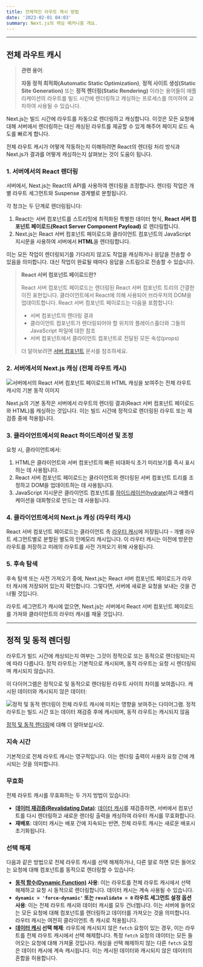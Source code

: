 ```yaml
---
title: 전체적인 라우트 캐시 방법
date: '2023-02-01 04:03'
summary: Next.js의 캐싱 메커니즘 개요.
---
```


<TOCInline toc={props.toc} asDisclosure />

---

## 전체 라우트 캐시

> **관련 용어**:
>
> **자동 정적 최적화(Automatic Static Optimization)**, **정적 사이트 생성(Static Site Generation)** 또는 **정적 렌더링(Static Rendering)** 이라는 용어들이 애플리케이션의 라우트를 빌드 시간에 렌더링하고 캐싱하는 프로세스를 의미하여 교차하여 사용될 수 있습니다.

Next.js는 빌드 시간에 라우트를 자동으로 렌더링하고 캐싱합니다. 이것은 모든 요청에 대해 서버에서 렌더링하는 대신 캐싱된 라우트를 제공할 수 있게 해주어 페이지 로드 속도를 빠르게 합니다.

전체 라우트 캐시가 어떻게 작동하는지 이해하려면 React의 렌더링 처리 방식과 Next.js가 결과를 어떻게 캐싱하는지 살펴보는 것이 도움이 됩니다.

### 1. 서버에서의 React 렌더링

서버에서, Next.js는 React의 API를 사용하여 렌더링을 조정합니다. 렌더링 작업은 개별 라우트 세그먼트와 Suspense 경계별로 분할됩니다.

각 청크는 두 단계로 렌더링됩니다:

1. React는 서버 컴포넌트를 스트리밍에 최적화된 특별한 데이터 형식, **React 서버 컴포넌트 페이로드(React Server Component Payload)** 로 렌더링합니다.
2. Next.js는 React 서버 컴포넌트 페이로드와 클라이언트 컴포넌트의 JavaScript 지시문을 사용하여 서버에서 **HTML**을 렌더링합니다.

이는 모든 작업이 렌더링되기를 기다리지 않고도 작업을 캐싱하거나 응답을 전송할 수 있음을 의미합니다. 대신 작업이 완료될 때마다 응답을 스트림으로 전송할 수 있습니다.

> **React 서버 컴포넌트 페이로드란?**
>
> React 서버 컴포넌트 페이로드는 렌더링된 React 서버 컴포넌트 트리의 간결한 이진 표현입니다. 클라이언트에서 React에 의해 사용되어 브라우저의 DOM을 업데이트합니다. React 서버 컴포넌트 페이로드는 다음을 포함합니다:
>
> - 서버 컴포넌트의 렌더링 결과
> - 클라이언트 컴포넌트가 렌더링되어야 할 위치의 플레이스홀더와 그들의 JavaScript 파일에 대한 참조
> - 서버 컴포넌트에서 클라이언트 컴포넌트로 전달된 모든 속성(props)
>
> 더 알아보려면 [서버 컴포넌트](/docs/nextjs/rendering/server-components) 문서를 참조하세요.

### 2. 서버에서의 Next.js 캐싱 (전체 라우트 캐시)

![서버에서의 React 서버 컴포넌트 페이로드와 HTML 캐싱을 보여주는 전체 라우트 캐시의 기본 동작 이미지](https://nextjs.org/_next/image?url=%2Fdocs%2Flight%2Ffull-route-cache.png&w=1920&q=75&dpl=dpl_E2DMmJw3MgUzvPqW6x3tFd2oxLX6)

Next.js의 기본 동작은 서버에서 라우트의 렌더링 결과(React 서버 컴포넌트 페이로드와 HTML)를 캐싱하는 것입니다. 이는 빌드 시간에 정적으로 렌더링된 라우트 또는 재검증 중에 적용됩니다.

### 3. 클라이언트에서의 React 하이드레이션 및 조정

요청 시, 클라이언트에서:

1. HTML은 클라이언트와 서버 컴포넌트의 빠른 비대화식 초기 미리보기를 즉시 표시하는 데 사용됩니다.
2. React 서버 컴포넌트 페이로드는 클라이언트와 렌더링된 서버 컴포넌트 트리를 조정하고 DOM을 업데이트하는 데 사용됩니다.
3. JavaScript 지시문은 클라이언트 컴포넌트를 [하이드레이션(hydrate)](https://react.dev/reference/react-dom/client/hydrateRoot)하고 애플리케이션을 대화형으로 만드는 데 사용됩니다.

### 4. 클라이언트에서의 Next.js 캐싱 (라우터 캐시)

React 서버 컴포넌트 페이로드는 클라이언트 측 [라우터 캐시](/docs/nextjs/caching/router-cache)에 저장됩니다 - 개별 라우트 세그먼트별로 분할된 별도의 인메모리 캐시입니다. 이 라우터 캐시는 이전에 방문한 라우트를 저장하고 미래의 라우트를 사전 가져오기 위해 사용됩니다.

### 5. 후속 탐색

후속 탐색 또는 사전 가져오기 중에, Next.js는 React 서버 컴포넌트 페이로드가 라우터 캐시에 저장되어 있는지 확인합니다. 그렇다면, 서버에 새로운 요청을 보내는 것을 건너뛸 것입니다.

라우트 세그먼트가 캐시에 없으면, Next.js는 서버에서 React 서버 컴포넌트 페이로드를 가져와 클라이언트의 라우터 캐시를 채울 것입니다.

---

## 정적 및 동적 렌더링

라우트가 빌드 시간에 캐싱되는지 여부는 그것이 정적으로 또는 동적으로 렌더링되는지에 따라 다릅니다. 정적 라우트는 기본적으로 캐시되며, 동적 라우트는 요청 시 렌더링되며 캐시되지 않습니다.

이 다이어그램은 정적으로 및 동적으로 렌더링된 라우트 사이의 차이를 보여줍니다. 캐시된 데이터와 캐시되지 않은 데이터:

![정적 및 동적 렌더링이 전체 라우트 캐시에 미치는 영향을 보여주는 다이어그램. 정적 라우트는 빌드 시간 또는 데이터 재검증 후에 캐시되며, 동적 라우트는 캐시되지 않음](https://nextjs.org/_next/image?url=%2Fdocs%2Flight%2Fstatic-and-dynamic-routes.png&w=1920&q=75&dpl=dpl_E2DMmJw3MgUzvPqW6x3tFd2oxLX6)

[정적 및 동적 렌더링](/docs/nextjs/rendering/server-components#서버-렌더링-전략)에 대해 더 알아보십시오.

### 지속 시간

기본적으로 전체 라우트 캐시는 영구적입니다. 이는 렌더링 출력이 사용자 요청 간에 캐시되는 것을 의미합니다.

### 무효화

전체 라우트 캐시를 무효화하는 두 가지 방법이 있습니다:

- **[데이터 재검증(Revalidating Data)](/docs/nextjs/caching/router-cache#무효화)**: [데이터 캐시](/docs/nextjs/caching/data-cache)를 재검증하면, 서버에서 컴포넌트를 다시 렌더링하고 새로운 렌더링 출력을 캐싱하여 라우터 캐시를 무효화합니다.
- **재배포**: 데이터 캐시는 배포 간에 지속되는 반면, 전체 라우트 캐시는 새로운 배포시 초기화됩니다.

### 선택 해제

다음과 같은 방법으로 전체 라우트 캐시를 선택 해제하거나, 다른 말로 하면 모든 들어오는 요청에 대해 컴포넌트를 동적으로 렌더링할 수 있습니다:

- **[동적 함수(Dynamic Function)](/docs/nextjs/caching/affecting-api#동적-함수) 사용**: 이는 라우트를 전체 라우트 캐시에서 선택 해제하고 요청 시 동적으로 렌더링합니다. 데이터 캐시는 계속 사용될 수 있습니다.
- **`dynamic = 'force-dynamic'` 또는 `revalidate = 0` 라우트 세그먼트 설정 옵션 사용**: 이는 전체 라우트 캐시와 데이터 캐시를 모두 건너뜁니다. 이는 서버에 들어오는 모든 요청에 대해 컴포넌트를 렌더링하고 데이터를 가져오는 것을 의미합니다. 라우터 캐시는 여전히 클라이언트 측 캐시로 적용됩니다.
- **[데이터 캐시](/docs/nextjs/caching/data-cache) 선택 해제**: 라우트에 캐시되지 않은 `fetch` 요청이 있는 경우, 이는 라우트를 전체 라우트 캐시에서 선택 해제합니다. 특정 `fetch` 요청의 데이터는 모든 들어오는 요청에 대해 가져올 것입니다. 캐싱을 선택 해제하지 않는 다른 `fetch` 요청은 데이터 캐시에 계속 캐시됩니다. 이는 캐시된 데이터와 캐시되지 않은 데이터의 혼합을 허용합니다.

